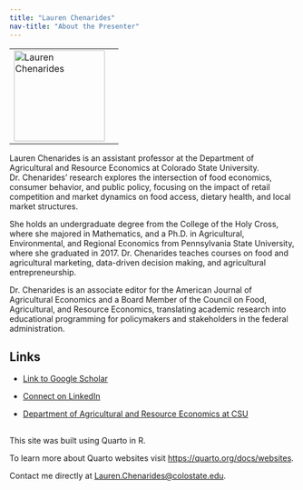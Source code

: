 ```yaml
---
title: "Lauren Chenarides"
nav-title: "About the Presenter"
---
```


<table>
  <tr>
    <td><img src="images/lauren.jpg" alt="Lauren Chenarides" style="width:160px;"></td>
    <td><span style="font-size: 12px;"> </span></td>
  </tr>
</table>

Lauren Chenarides is an assistant professor at the Department of Agricultural and Resource Economics at Colorado State University. Dr. Chenarides' research explores the intersection of food economics, consumer behavior, and public policy, focusing on the impact of retail competition and market dynamics on food access, dietary health, and local market structures. 

She holds an undergraduate degree from the College of the Holy Cross, where she majored in Mathematics, and a Ph.D. in Agricultural, Environmental, and Regional Economics from Pennsylvania State University, where she graduated in 2017. Dr. Chenarides teaches courses on food and agricultural marketing, data-driven decision making, and agricultural entrepreneurship.

Dr. Chenarides is an associate editor for the American Journal of Agricultural Economics and a Board Member of the Council on Food, Agricultural, and Resource Economics, translating academic research into educational programming for policymakers and stakeholders in the federal administration.

## Links
- [Link to Google Scholar](https://scholar.google.com/citations?user=07RAgEQAAAAJ&hl=en)

- [Connect on LinkedIn](https://www.linkedin.com/in/laurenchenarides/) 

- [Department of Agricultural and Resource Economics at CSU](https://agsci.colostate.edu/old-dare/faculty/dr-lauren-chenarides/)

##

This site was built using Quarto in R.

To learn more about Quarto websites visit <https://quarto.org/docs/websites>.

Contact me directly at <Lauren.Chenarides@colostate.edu>.